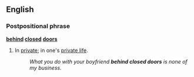 == English ==
=== Postpositional phrase ===
'''[[behind]] [[closed]] [[doors]]'''
# In [[private]]; in one's [[private life]].
#: ''What you do with your boyfriend '''behind closed doors''' is none of my business.''